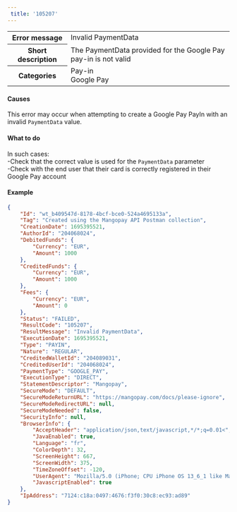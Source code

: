 ```yaml
---  
 title: '105207'  
---  
```

  
<table>
    <tbody>
        <tr>
            <th scope="row"><strong>Error message</strong></th>
            <td>Invalid PaymentData</td>
        </tr>
        <tr>
            <th scope="row"><strong>Short description</strong></th>
            <td>The PaymentData provided for the Google Pay pay-in is not valid</td>
        </tr>
        <tr>
            <th scope="row"><strong>Categories</strong></th>
            <td>  
<div class="label">Pay-in</div>  
<div class="label">Google Pay</div>
</td>
        </tr>
    </tbody>
</table>  

#### Causes  

This error may occur when attempting to create a Google Pay PayIn with an invalid `PaymentData` value.  

#### What to do  

In such cases:  
-Check that the correct value is used for the `PaymentData` parameter  
-Check with the end user that their card is correctly registered in their Google Pay account  

#### Example  
```json 
{
    "Id": "wt_b409547d-8178-4bcf-bce0-524a4695133a",
    "Tag": "Created using the Mangopay API Postman collection",
    "CreationDate": 1695395521,
    "AuthorId": "204068024",
    "DebitedFunds": {
        "Currency": "EUR",
        "Amount": 1000
    },
    "CreditedFunds": {
        "Currency": "EUR",
        "Amount": 1000
    },
    "Fees": {
        "Currency": "EUR",
        "Amount": 0
    },
    "Status": "FAILED",
    "ResultCode": "105207",
    "ResultMessage": "Invalid PaymentData",
    "ExecutionDate": 1695395521,
    "Type": "PAYIN",
    "Nature": "REGULAR",
    "CreditedWalletId": "204089031",
    "CreditedUserId": "204068024",
    "PaymentType": "GOOGLE_PAY",
    "ExecutionType": "DIRECT",
    "StatementDescriptor": "Mangopay",
    "SecureMode": "DEFAULT",
    "SecureModeReturnURL": "https://mangopay.com/docs/please-ignore",
    "SecureModeRedirectURL": null,
    "SecureModeNeeded": false,
    "SecurityInfo": null,
    "BrowserInfo": {
        "AcceptHeader": "application/json,text/javascript,*/*;q=0.01<",
        "JavaEnabled": true,
        "Language": "fr",
        "ColorDepth": 32,
        "ScreenHeight": 667,
        "ScreenWidth": 375,
        "TimeZoneOffset": -120,
        "UserAgent": "Mozilla/5.0 (iPhone; CPU iPhone OS 13_6_1 like Mac OS X) AppleWebKit/605.1.15 (KHTML, like Gecko) Mobile/15E148",
        "JavascriptEnabled": true
    },
    "IpAddress": "7124:c18a:0497:4676:f3f0:30c8:ec93:ad89"
}
```